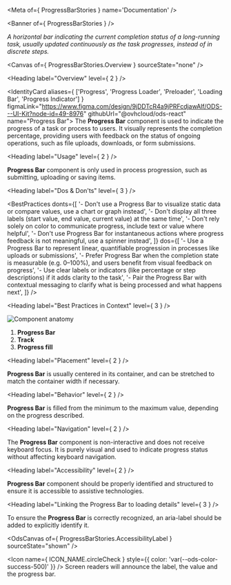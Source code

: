 
<Meta of={ ProgressBarStories } name='Documentation' />

<Banner of={ ProgressBarStories } />

_A horizontal bar indicating the current completion status of a long-running task, usually updated continuously as the task progresses, instead of in discrete steps._

<Canvas of={ ProgressBarStories.Overview } sourceState="none" />

<Heading label="Overview" level={ 2 } />

<IdentityCard aliases={ ['Progress', 'Progress Loader', 'Preloader', 'Loading Bar', 'Progress Indicator'] }
              figmaLink="https://www.figma.com/design/9jDDTcR4a9jPRFcdjawAlf/ODS---UI-Kit?node-id=49-8976"
              githubUrl="@ovhcloud/ods-react"
              name="Progress Bar">
  The **Progress Bar** component is used to indicate the progress of a task or process to users. It visually
  represents the completion percentage, providing users with feedback on the status of ongoing operations, such as
  file uploads, downloads, or form submissions.
</IdentityCard>

<Heading label="Usage" level={ 2 } />

**Progress Bar** component is only used in process progression, such as submitting, uploading or saving items.

<Heading label="Dos & Don'ts" level={ 3 } />

<BestPractices
  donts={[
    '- Don\'t use a Progress Bar to visualize static data or compare values, use a chart or graph instead',
    '- Don\'t display all three labels (start value, end value, current value) at the same time',
    '- Don\'t rely solely on color to communicate progress, include text or value where helpful',
    '- Don\'t use Progress Bar for instantaneous actions where progress feedback is not meaningful, use a spinner instead',
  ]}
  dos={[
    '- Use a Progress Bar to represent linear, quantifiable progression in processes like uploads or submissions',
    '- Prefer Progress Bar when the completion state is measurable (e.g. 0–100%), and users benefit from visual feedback on progress',
    '- Use clear labels or indicators (like percentage or step descriptions) if it adds clarity to the task',
    '- Pair the Progress Bar with contextual messaging to clarify what is being processed and what happens next',
  ]}
/>

<Heading label="Best Practices in Context" level={ 3 } />

![Component anatomy](./base-assets/components/progress-bar/anatomy.png "Component anatomy")

1. **Progress Bar**
2. **Track**
3. **Progress fill**

<Heading label="Placement" level={ 2 } />

**Progress Bar** is usually centered in its container, and can be stretched to match the container width if necessary.

<Heading label="Behavior" level={ 2 } />

**Progress Bar** is filled from the minimum to the maximum value, depending on the progress described.

<Heading label="Navigation" level={ 2 } />

The **Progress Bar** component is non-interactive and does not receive keyboard focus. It is purely visual and used to indicate progress status without affecting keyboard navigation.

<Heading label="Accessibility" level={ 2 } />

**Progress Bar** component should be properly identified and structured to ensure it is accessible to assistive technologies.

<Heading label="Linking the Progress Bar to loading details" level={ 3 } />

To ensure the **Progress Bar** is correctly recognized, an <ExternalLink href="https://developer.mozilla.org/en-US/docs/Web/Accessibility/ARIA/Reference/Attributes/aria-label">aria-label</ExternalLink> should be added to explicitly identify it.

<OdsCanvas of={ ProgressBarStories.AccessibilityLabel } sourceState="shown" />

<Icon name={ ICON_NAME.circleCheck }
      style={{ color: 'var(--ods-color-success-500)' }} /> Screen readers will announce the label, the value and the progress bar.
